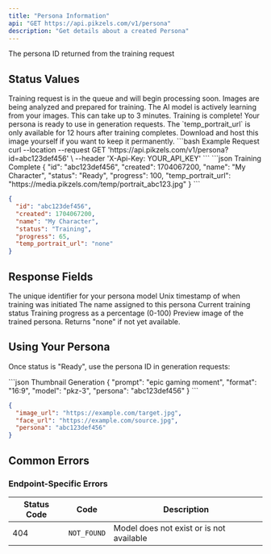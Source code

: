 ```yaml
---
title: "Persona Information"
api: "GET https://api.pikzels.com/v1/persona"
description: "Get details about a created Persona"
---
```



<ParamField query="id" type="string" required>
  The persona ID returned from the training request
</ParamField>

## Status Values

<AccordionGroup>
  <Accordion title="Queued" icon="clock">
    Training request is in the queue and will begin processing soon.
  </Accordion>
  
  <Accordion title="Analyzing" icon="magnifying-glass">
    Images are being analyzed and prepared for training.
  </Accordion>
  
  <Accordion title="Training" icon="brain">
    The AI model is actively learning from your images. This can take up to 3 minutes.
  </Accordion>
  
  <Accordion title="Ready" icon="check">
    Training is complete! Your persona is ready to use in generation requests.
  </Accordion>
</AccordionGroup>

<Warning>
The `temp_portrait_url` is only available for 12 hours after training completes. Download and host this image yourself if you want to keep it permanently.
</Warning>

<RequestExample>
```bash Example Request
curl --location --request GET 'https://api.pikzels.com/v1/persona?id=abc123def456' \
--header 'X-Api-Key: YOUR_API_KEY'
```
</RequestExample>

<ResponseExample>
```json Training Complete
{
  "id": "abc123def456",
  "created": 1704067200,
  "name": "My Character",
  "status": "Ready",
  "progress": 100,
  "temp_portrait_url": "https://media.pikzels.com/temp/portrait_abc123.jpg"
}
```

```json Still Training
{
  "id": "abc123def456", 
  "created": 1704067200,
  "name": "My Character",
  "status": "Training",
  "progress": 65,
  "temp_portrait_url": "none"
}
```
</ResponseExample>

## Response Fields

<ResponseField name="id" type="string">
  The unique identifier for your persona model
</ResponseField>

<ResponseField name="created" type="number">
  Unix timestamp of when training was initiated
</ResponseField>

<ResponseField name="name" type="string">
  The name assigned to this persona
</ResponseField>

<ResponseField name="status" type="string">
  Current training status
</ResponseField>

<ResponseField name="progress" type="number">
  Training progress as a percentage (0-100)
</ResponseField>

<ResponseField name="temp_portrait_url" type="string">
  Preview image of the trained persona. Returns "none" if not yet available.
</ResponseField>

## Using Your Persona

Once status is "Ready", use the persona ID in generation requests:

<CodeGroup>
```json Thumbnail Generation
{
  "prompt": "epic gaming moment",
  "format": "16:9",
  "model": "pkz-3", 
  "persona": "abc123def456"
}
```

```json Face Swap
{
  "image_url": "https://example.com/target.jpg",
  "face_url": "https://example.com/source.jpg",
  "persona": "abc123def456"
}
```
</CodeGroup>

## Common Errors

<CommonErrors />

### Endpoint-Specific Errors

| Status Code | Code | Description |
|-------------|------|-------------|
| 404 | `NOT_FOUND` | Model does not exist or is not available |